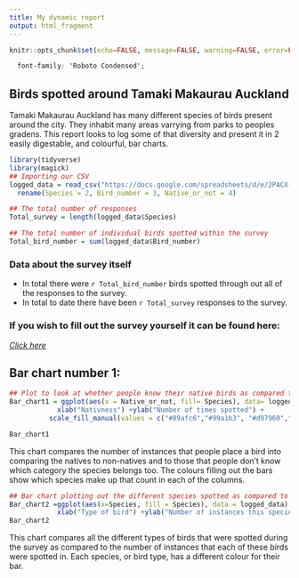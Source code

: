 ---
title: My dynamic report
output: html_fragment
---

```{r setup, include=FALSE}
knitr::opts_chunk$set(echo=FALSE, message=FALSE, warning=FALSE, error=FALSE)

```

```{css}
  font-family: 'Roboto Condensed';

```

## Birds spotted around Tamaki Makaurau Auckland 
Tamaki Makaurau Auckland has many different species of birds present around the city. They inhabit many areas varrying from parks to peoples gradens. This report looks to log some of that diversity and present it in 2 easily digestable, and colourful, bar charts. 

```{r}
library(tidyverse)
library(magick)
## Importing our CSV
logged_data = read_csv("https://docs.google.com/spreadsheets/d/e/2PACX-1vTOEonK8ilXfFjpLMTf8cPizDb2dxFYK0E1Rz0ksfEI853XPSVR_cHIUxy15O1RdOcw0YydWk7CJsv4/pub?output=csv") %>%
  rename(Species = 2, Bird_number = 3, Native_or_not = 4)

## The total number of responses 
Total_survey = length(logged_data$Species)

## The total number of individual birds spotted within the survey
Total_bird_number = sum(logged_data$Bird_number)

```
### Data about the survey itself
- In total there were `r Total_bird_number ` birds spotted through out all of the responses to the survey.
- In total to date there have been `r Total_survey ` responses to the survey. 

### If you wish to fill out the survey yourself it can be found here:

[*Click here*](https://docs.google.com/forms/d/e/1FAIpQLSeDvUddI-7dkcU234_B1SEd_XedrnOpzu0s8k3h5mwloJVbiA/viewform?usp=dialog)

## Bar chart number 1:

``` {r,fig.height=5,fig.width=7}

## Plot to look at whether people know their native birds as compared to their non-native birds.The that colours fill the bars represent what the type of bird spotted was. 
Bar_chart1 = ggplot(aes(x = Native_or_not, fill= Species), data= logged_data) +geom_bar() +
            xlab("Nativness") +ylab("Number of times spotted") + 
          scale_fill_manual(values = c("#89afc6","#99a1b3", "#d97960","#928c5b","#c6d365","#2c2c2c","#415227","#656462","#bc844c"))

Bar_chart1

```

This chart compares the number of instances that people place a bird into comparing the natives to non-natives and to those that people don't know which category the species belongs too. The colours filling out the bars show which species make up that count in each of the columns. 

``` {r,fig.height=5,fig.width=8.5}
## Bar chart plotting out the different species spotted as compared to number of instances they were spotted in
Bar_chart2 =ggplot(aes(x=Species, fill = Species), data = logged_data) + geom_bar()+
            xlab("Type of bird") +ylab("Number of instances this species was spotted") + scale_fill_manual(values = c("#89afc6","#99a1b3", "#d97960","#928c5b","#c6d365","#2c2c2c","#415227","#656462","#bc844c"))
Bar_chart2
```

This chart compares all the different types of birds that were spotted during the survey as compared to the number of instances that each of these birds were spotted in. Each species, or bird type, has a different colour for their bar. 
